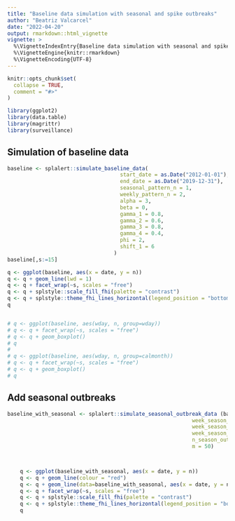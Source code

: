 ```yaml
---
title: "Baseline data simulation with seasonal and spike outbreaks"
author: "Beatriz Valcarcel"
date: "2022-04-20"
output: rmarkdown::html_vignette
vignette: >
  %\VignetteIndexEntry{Baseline data simulation with seasonal and spike outbreaks}
  %\VignetteEngine{knitr::rmarkdown}
  %\VignetteEncoding{UTF-8}
---
```


```r
knitr::opts_chunk$set(
  collapse = TRUE,
  comment = "#>"
)
```

```r
library(ggplot2)
library(data.table)
library(magrittr)
library(surveillance)

```

## Simulation of baseline data 

```r


baseline <- splalert::simulate_baseline_data( 
                                    start_date = as.Date("2012-01-01"),
                                    end_date = as.Date("2019-12-31"),
                                    seasonal_pattern_n = 1,
                                    weekly_pattern_n = 2,
                                    alpha = 3, 
                                    beta = 0, 
                                    gamma_1 = 0.8, 
                                    gamma_2 = 0.6, 
                                    gamma_3 = 0.8, 
                                    gamma_4 = 0.4, 
                                    phi = 2, 
                                    shift_1 = 6
                                  )
baseline[,s:=15]

q <- ggplot(baseline, aes(x = date, y = n))
q <- q + geom_line(lwd = 1)
q <- q + facet_wrap(~s, scales = "free")
q <- q + splstyle::scale_fill_fhi(palette = "contrast")
q <- q + splstyle::theme_fhi_lines_horizontal(legend_position = "bottom")
q


# q <- ggplot(baseline, aes(wday, n, group=wday))
# q <- q + facet_wrap(~s, scales = "free")
# q <- q + geom_boxplot()
# q
# 
# q <- ggplot(baseline, aes(wday, n, group=calmonth))
# q <- q + facet_wrap(~s, scales = "free")
# q <- q + geom_boxplot()
# q

```

## Add seasonal outbreaks

```r

baseline_with_seasonal <- splalert::simulate_seasonal_outbreak_data (baseline,
                                                           week_season_start = 40,
                                                           week_season_peak = 4,
                                                           week_season_end = 20,
                                                           n_season_outbreak = 1,
                                                           m = 50)



    q <- ggplot(baseline_with_seasonal, aes(x = date, y = n))
    q <- q + geom_line(colour = "red")
    q <- q + geom_line(data=baseline_with_seasonal, aes(x = date, y = n - seasonal_outbreak_n_rw ))
    q <- q + facet_wrap(~s, scales = "free")
    q <- q + splstyle::scale_fill_fhi(palette = "contrast")
    q <- q + splstyle::theme_fhi_lines_horizontal(legend_position = "bottom")
    q



```


<!-- ## Add spikeoutbreak  -->

<!-- ```{r} -->
<!-- baseline_with_seasonal_spike  <- splalert::simulate_spike_outbreak_data(baseline_with_seasonal, -->
<!--                                                               n_sp_outbreak=1, -->
<!--                                                               m = 20) -->


<!--   q <- ggplot(baseline_with_seasonal_spike, aes(x = date, y = n)) -->
<!--   q <- q + geom_line(colour = "green") -->
<!--   q <- q + geom_line(data=baseline_with_seasonal, aes(x = date, y = n),colour = "red") -->
<!--   q <- q + geom_line(data=baseline, aes(x = date, y = n)) -->
<!--   q <- q + splstyle::scale_fill_fhi(palette = "contrast") -->
<!--   q <- q + splstyle::theme_fhi_lines_horizontal(legend_position = "bottom") -->
<!--   q -->


<!-- ``` -->

<!-- ## Add holiday effect  -->

<!-- ```{r} -->


<!-- baseline_with_seasonal_spike_holiday  <- splalert:: add_holiday_effect( baseline_with_seasonal_spike, -->
<!--                                                               holiday_data= fhidata::norway_dates_holidays, -->
<!--                                                               holiday_effect=0.5) -->


<!-- q <- ggplot(baseline_with_seasonal_spike_holiday , aes(x = date, y = n)) -->
<!-- q <- q + geom_line() -->
<!-- q <- q + splstyle::scale_fill_fhi(palette = "contrast") -->
<!-- q <- q + splstyle::theme_fhi_lines_horizontal(legend_position = "bottom") -->
<!-- q -->


<!-- ``` -->



<!-- ## Test Quasipoisson Ccore skuhr -->

<!-- ```{r} -->


<!-- quasipoisson_alerts  <- quasipoisson_core_skuhr_create_alerts( baseline_with_seasonal_spike_holiday, -->
<!--                                                                                 reweights = 1, -->
<!--                                                                                 remove.highcounts = 0, -->
<!--                                                                                 is_day = T) -->



<!-- q <- ggplot(quasipoisson_alerts, aes(x = date, y = n_tot),color = as.factor(group))) -->
<!-- q <- q + geom_line() -->
<!-- q <- q + geom_point(quasipoisson_alerts,aes(x = date, y = n_tot)) -->

<!-- q <- q + splstyle::scale_fill_fhi(palette = "contrast") -->
<!-- q <- q + splstyle::theme_fhi_lines_horizontal(legend_position = "bottom") -->
<!-- q -->


<!-- ``` -->

